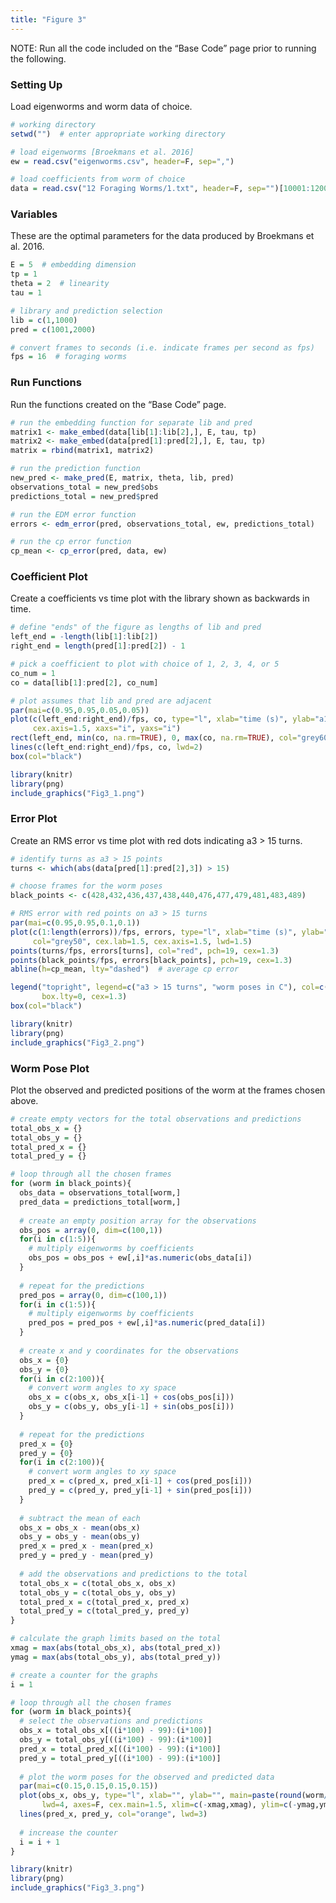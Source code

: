 ```yaml
---
title: "Figure 3"
---
```


NOTE: Run all the code included on the “Base Code” page prior to running the following.

### Setting Up
Load eigenworms and worm data of choice.
```r
# working directory
setwd("")  # enter appropriate working directory

# load eigenworms [Broekmans et al. 2016]
ew = read.csv("eigenworms.csv", header=F, sep=",") 

# load coefficients from worm of choice
data = read.csv("12 Foraging Worms/1.txt", header=F, sep="")[10001:12000,1:5]
```

### Variables
These are the optimal parameters for the data produced by Broekmans et al. 2016.
```r
E = 5  # embedding dimension
tp = 1
theta = 2  # linearity
tau = 1

# library and prediction selection
lib = c(1,1000)
pred = c(1001,2000)

# convert frames to seconds (i.e. indicate frames per second as fps)
fps = 16  # foraging worms
```

### Run Functions
Run the functions created on the "Base Code" page.
```r
# run the embedding function for separate lib and pred
matrix1 <- make_embed(data[lib[1]:lib[2],], E, tau, tp)
matrix2 <- make_embed(data[pred[1]:pred[2],], E, tau, tp)
matrix = rbind(matrix1, matrix2)

# run the prediction function
new_pred <- make_pred(E, matrix, theta, lib, pred)
observations_total = new_pred$obs
predictions_total = new_pred$pred

# run the EDM error function
errors <- edm_error(pred, observations_total, ew, predictions_total)

# run the cp error function
cp_mean <- cp_error(pred, data, ew)
```

### Coefficient Plot
Create a coefficients vs time plot with the library shown as backwards in time.
```r
# define "ends" of the figure as lengths of lib and pred
left_end = -length(lib[1]:lib[2])
right_end = length(pred[1]:pred[2]) - 1

# pick a coefficient to plot with choice of 1, 2, 3, 4, or 5
co_num = 1
co = data[lib[1]:pred[2], co_num]

# plot assumes that lib and pred are adjacent
par(mai=c(0.95,0.95,0.05,0.05))
plot(c(left_end:right_end)/fps, co, type="l", xlab="time (s)", ylab="a1", cex.lab=1.5,
     cex.axis=1.5, xaxs="i", yaxs="i")
rect(left_end, min(co, na.rm=TRUE), 0, max(co, na.rm=TRUE), col="grey60", border=NA)
lines(c(left_end:right_end)/fps, co, lwd=2)
box(col="black")
```

```r
library(knitr)
library(png)
include_graphics("Fig3_1.png")
```

### Error Plot
Create an RMS error vs time plot with red dots indicating a3 > 15 turns.
```r
# identify turns as a3 > 15 points
turns <- which(abs(data[pred[1]:pred[2],3]) > 15)

# choose frames for the worm poses
black_points <- c(428,432,436,437,438,440,476,477,479,481,483,489)

# RMS error with red points on a3 > 15 turns
par(mai=c(0.95,0.95,0.1,0.1))
plot(c(1:length(errors))/fps, errors, type="l", xlab="time (s)", ylab="prediction error (rad)",
     col="grey50", cex.lab=1.5, cex.axis=1.5, lwd=1.5)
points(turns/fps, errors[turns], col="red", pch=19, cex=1.3)
points(black_points/fps, errors[black_points], pch=19, cex=1.3)
abline(h=cp_mean, lty="dashed")  # average cp error

legend("topright", legend=c("a3 > 15 turns", "worm poses in C"), col=c("red", "black"), pch=19,
       box.lty=0, cex=1.3)
box(col="black")
```

```r
library(knitr)
library(png)
include_graphics("Fig3_2.png") 
```

### Worm Pose Plot
Plot the observed and predicted positions of the worm at the frames chosen above.
```r
# create empty vectors for the total observations and predictions
total_obs_x = {}
total_obs_y = {}
total_pred_x = {}
total_pred_y = {}

# loop through all the chosen frames
for (worm in black_points){
  obs_data = observations_total[worm,]
  pred_data = predictions_total[worm,]
  
  # create an empty position array for the observations
  obs_pos = array(0, dim=c(100,1))
  for(i in c(1:5)){
    # multiply eigenworms by coefficients
    obs_pos = obs_pos + ew[,i]*as.numeric(obs_data[i])
  }
  
  # repeat for the predictions
  pred_pos = array(0, dim=c(100,1))
  for(i in c(1:5)){
    # multiply eigenworms by coefficients
    pred_pos = pred_pos + ew[,i]*as.numeric(pred_data[i])
  }
  
  # create x and y coordinates for the observations
  obs_x = {0}
  obs_y = {0}
  for(i in c(2:100)){
    # convert worm angles to xy space
    obs_x = c(obs_x, obs_x[i-1] + cos(obs_pos[i]))
    obs_y = c(obs_y, obs_y[i-1] + sin(obs_pos[i]))
  }
  
  # repeat for the predictions
  pred_x = {0}
  pred_y = {0}
  for(i in c(2:100)){
    # convert worm angles to xy space
    pred_x = c(pred_x, pred_x[i-1] + cos(pred_pos[i]))
    pred_y = c(pred_y, pred_y[i-1] + sin(pred_pos[i]))
  }
  
  # subtract the mean of each
  obs_x = obs_x - mean(obs_x)
  obs_y = obs_y - mean(obs_y)
  pred_x = pred_x - mean(pred_x)
  pred_y = pred_y - mean(pred_y)
  
  # add the observations and predictions to the total
  total_obs_x = c(total_obs_x, obs_x)
  total_obs_y = c(total_obs_y, obs_y)
  total_pred_x = c(total_pred_x, pred_x)
  total_pred_y = c(total_pred_y, pred_y)
}

# calculate the graph limits based on the total
xmag = max(abs(total_obs_x), abs(total_pred_x))
ymag = max(abs(total_obs_y), abs(total_pred_y))

# create a counter for the graphs
i = 1

# loop through all the chosen frames
for (worm in black_points){
  # select the observations and predictions
  obs_x = total_obs_x[((i*100) - 99):(i*100)]
  obs_y = total_obs_y[((i*100) - 99):(i*100)]
  pred_x = total_pred_x[((i*100) - 99):(i*100)]
  pred_y = total_pred_y[((i*100) - 99):(i*100)]
  
  # plot the worm poses for the observed and predicted data
  par(mai=c(0.15,0.15,0.15,0.15))
  plot(obs_x, obs_y, type="l", xlab="", ylab="", main=paste(round(worm/fps, digits=2),"sec"),
       lwd=4, axes=F, cex.main=1.5, xlim=c(-xmag,xmag), ylim=c(-ymag,ymag), asp=1)
  lines(pred_x, pred_y, col="orange", lwd=3)
  
  # increase the counter
  i = i + 1
}
```

```r
library(knitr)
library(png)
include_graphics("Fig3_3.png") 
```
